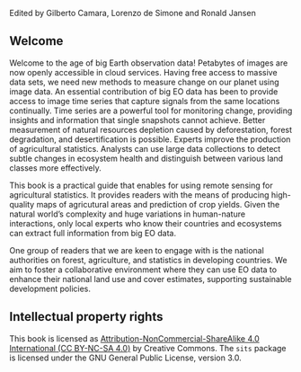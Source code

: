 
Edited by Gilberto Camara, Lorenzo de Simone and Ronald Jansen

## Welcome {.unnumbered}


Welcome to the age of big Earth observation data! Petabytes of images are now openly accessible in cloud services. Having free access to massive data sets, we need new methods to measure change on our planet using image data. An essential contribution of big EO data has been to provide access to image time series that capture signals from the same locations continually. Time series are a powerful tool for monitoring change, providing insights and information that single snapshots cannot achieve. Better measurement of natural resources depletion caused by deforestation, forest degradation, and desertification is possible. Experts improve the production of agricultural statistics. Analysts can use large data collections to detect subtle changes in ecosystem health and distinguish between various land classes more effectively.  

This book is a practical guide that enables for using remote sensing for agricultural statistics.  It provides readers with the means of producing high-quality maps of agricutural areas and prediction of crop yields. Given the natural world's complexity and huge variations in human-nature interactions, only local experts who know their countries and ecosystems can extract full information from big EO data.

One group of readers that we are keen to engage with is the national authorities on forest, agriculture, and statistics in developing countries. We aim to foster a collaborative environment where they can use EO data to enhance their national land use and cover estimates, supporting sustainable development policies.

## Intellectual property rights {-}

This book is licensed as [Attribution-NonCommercial-ShareAlike 4.0 International (CC BY-NC-SA 4.0)](https://creativecommons.org/licenses/by-nc-sa/4.0/) by Creative Commons. The `sits` package is licensed under the GNU General Public License, version 3.0. 
